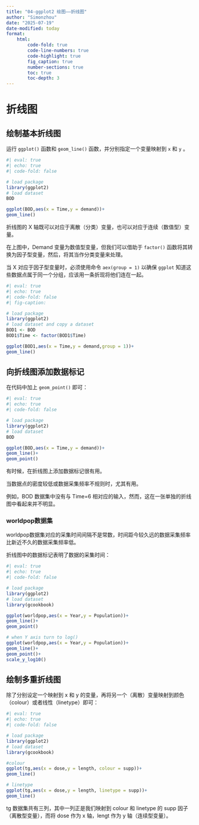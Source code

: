 ```yaml
---
title: "04-ggplot2 绘图——折线图"
author: "Simonzhou"
date: "2025-07-19"
date-modified: today
format: 
    html:
        code-fold: true
        code-line-numbers: true
        code-highlight: true
        fig_caption: true
        number-sections: true
        toc: true
        toc-depth: 3
---
```


# 折线图

## 绘制基本折线图

运行 `ggplot()` 函数和 `geom_line()` 函数，并分别指定一个变量映射到 `x` 和 `y` 。

```r
#| eval: true
#| echo: true
#| code-fold: false

# load package
library(ggplot2)
# load dataset
BOD

ggplot(BOD,aes(x = Time,y = demand))+
geom_line()
```

折线图的 X 轴既可以对应于离散（分类）变量，也可以对应于连续（数值型）变量。

在上图中，Demand 变量为数值型变量，但我们可以借助于 `factor()` 函数将其转换为因子型变量，然后，将其当作分类变量来处理。

当 X 对应于因子型变量时，必须使用命令 `aex(group = 1)` 以确保 `ggplot` 知道这些数据点属于同一个分组，应该用一条折现将他们连在一起。

```r
#| eval: true
#| echo: true
#| code-fold: false
#| fig-caption: 

# load package
library(ggplot2)
# load dataset and copy a dataset
BOD1 <- BOD
BOD1$Time <- factor(BOD1$Time)

ggplot(BOD1,aes(x = Time,y = demand,group = 1))+
geom_line()
```

## 向折线图添加数据标记

在代码中加上 `geom_point()` 即可：

```r
#| eval: true
#| echo: true
#| code-fold: false

# load package
library(ggplot2)
# load dataset
BOD

ggplot(BOD,aes(x = Time,y = demand))+
geom_line()+
geom_point()
```

有时候，在折线图上添加数据标记很有用。

当数据点的密度较低或数据采集频率不规则时，尤其有用。

例如，BOD 数据集中没有与 Time=6 相对应的输入，然而，这在一张单独的折线图中看起来并不明显。

### worldpop数据集

worldpop数据集对应的采集时间间隔不是常数，时间距今较久远的数据采集频率比新近不久的数据采集频率低。

折线图中的数据标记表明了数据的采集时间：

```r
#| eval: true
#| echo: true
#| code-fold: false

# load package
library(ggplot2)
# load dataset
library(gcookbook)

ggplot(worldpop,aes(x = Year,y = Population))+
geom_line()+
geom_point()

# when Y axis turn to log()
ggplot(worldpop,aes(x = Year,y = Population))+
geom_line()+
geom_point()+
scale_y_log10()
```

## 绘制多重折线图

除了分别设定一个映射到 x 和 y 的变量，再将另一个（离散）变量映射到颜色（colour）或者线性（linetype）即可：

```r
#| eval: true
#| echo: true
#| code-fold: false

# load package
library(ggplot2)
# load dataset
library(gcookbook)

#colour
ggplot(tg,aes(x = dose,y = length, colour = supp))+
geom_line()

# linetype
ggplot(tg,aes(x = dose,y = length, linetype = supp))+
geom_line()
```

tg 数据集共有三列，其中一列正是我们映射到 colour 和 linetype 的 supp 因子（离散型变量），而将 dose 作为 x 轴，lengt 作为 y 轴（连续型变量）。